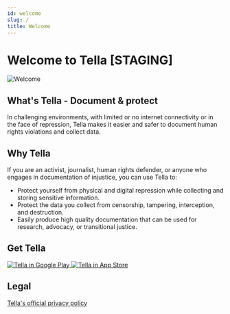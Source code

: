 ```yaml
---
id: welcome
slug: /
title: Welcome
---
```


# Welcome to Tella [STAGING]

![Welcome](/img/feature.png)


## What's Tella - Document & protect
In challenging environments, with limited or no internet connectivity or in the face of repression, Tella makes it easier and safer to document human rights violations and collect data.


## Why Tella
If you are an activist, journalist, human rights defender, or anyone who engages in documentation of injustice, you can use Tella to:

* Protect yourself from physical and digital repression while collecting and storing sensitive information.
* Protect the data you collect from censorship, tampering, interception, and destruction.
* Easily produce high quality documentation that can be used for research, advocacy, or transitional justice.

## Get Tella

<div className="badges">
     <a href="https://play.google.com/store/apps/details?id=org.hzontal.tella" >
        <img src="/img/google-play-badge.png" alt="Tella in Google Play"/>
    </a>
    <a href="https://apps.apple.com/us/app/tella-document-protect/id1598152580" class="apple-store-badge">
        <img src="/img/app-store-badge.svg" alt="Tella in App Store"/>
    </a>
</div>



## Legal

[Tella's official privacy policy](/privacy-policy)